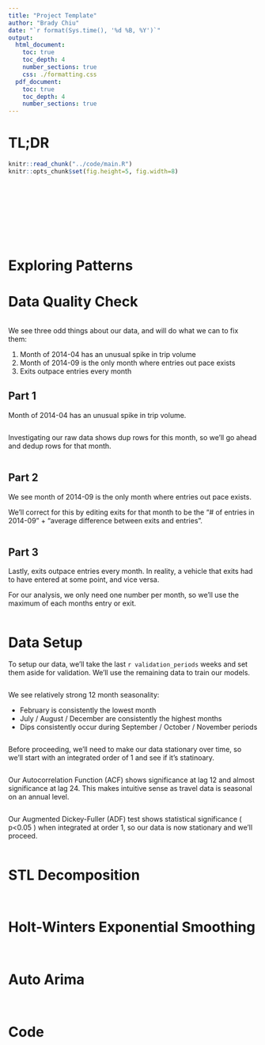 ```yaml
---
title: "Project Template"
author: "Brady Chiu"
date: "`r format(Sys.time(), '%d %B, %Y')`"
output: 
  html_document:
    toc: true
    toc_depth: 4
    number_sections: true
    css: ./formatting.css
  pdf_document:
    toc: true
    toc_depth: 4
    number_sections: true
---
```


# TL;DR

```r
knitr::read_chunk("../code/main.R")
knitr::opts_chunk$set(fig.height=5, fig.width=8)
```
```r
```
```r
```
```r
```
```r
```
```r
```
```r
```
```r
```
```r
```
```r
```

# Exploring Patterns



# Data Quality Check

```r
```

We see three odd things about our data, and will do what we can to fix them:

1.  Month of 2014-04 has an unusual spike in trip volume
2.  Month of 2014-09 is the only month where entries out pace exists
3.  Exits outpace entries every month

## Part 1

Month of 2014-04 has an unusual spike in trip volume.

```r
```

Investigating our raw data shows dup rows for this month, so we'll go ahead and dedup rows for that month.

```r
```

## Part 2

We see month of 2014-09 is the only month where entries out pace exists.

We'll correct for this by editing exits for that month to be the "# of entries in 2014-09" + "average difference between exits and entries".

```r
```

## Part 3

Lastly, exits outpace entries every month. In reality, a vehicle that exits had to have entered at some point, and vice versa. 

For our analysis, we only need one number per month, so we'll use the maximum of each months entry or exit.

```r
```

# Data Setup

To setup our data, we'll take the last `r validation_periods` weeks and set them aside for validation. We'll use the remaining data to train our models.

```r
```

We see relatively strong 12 month seasonality:

* February is consistently the lowest month  
* July / August / December are consistently the highest months  
* Dips consistently occur during September / October / November periods  

```r
```

Before proceeding, we'll need to make our data stationary over time, so we'll start with an integrated order of 1 and see if it's statinoary.

```r
```

Our Autocorrelation Function (ACF) shows significance at lag 12 and almost significance at lag 24. This makes intuitive sense as travel data is seasonal on an annual level.

```r
```

Our Augmented Dickey-Fuller (ADF) test shows statistical significance ( p<0.05 ) when integrated at order 1, so our data is now stationary and we'll proceed.

```r
```

# STL Decomposition

```r
```

```r
```

# Holt-Winters Exponential Smoothing

```r
```

```r
```

# Auto Arima

```r
```

```r
```

# Code
```r
```
```r
```
```r
```
```r
```
```r
```
```r
```
```r
```
```r
```
```r
```
```r
```
```r
```
```r
```
```r
```
```r
```
